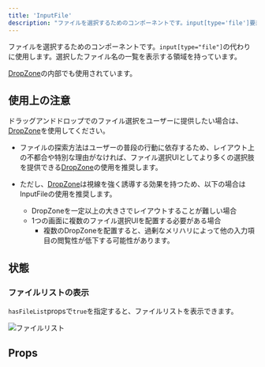 ```yaml
---
title: 'InputFile'
description: "ファイルを選択するためのコンポーネントです。input[type='file']要素の代わりに使用します。選択したファイル名の一覧を表示する領域を持っています。"
---
```


ファイルを選択するためのコンポーネントです。`input[type="file"]`の代わりに使用します。選択したファイル名の一覧を表示する領域を持っています。

[DropZone](/products/components/drop-zone/)の内部でも使用されています。

<ComponentStory name="InputFile" />

## 使用上の注意
ドラッグアンドドロップでのファイル選択をユーザーに提供したい場合は、[DropZone](/products/components/drop-zone/)を使用してください。

- ファイルの探索方法はユーザーの普段の行動に依存するため、レイアウト上の不都合や特別な理由がなければ、ファイル選択UIとしてより多くの選択肢を提供できる[DropZone](/products/components/drop-zone/)の使用を推奨します。

- ただし、[DropZone](/products/components/drop-zone/)は視線を強く誘導する効果を持つため、以下の場合はInputFileの使用を推奨します。
    - DropZoneを一定以上の大きさでレイアウトすることが難しい場合
    - 1つの画面に複数のファイル選択UIを配置する必要がある場合
        - 複数のDropZoneを配置すると、過剰なメリハリによって他の入力項目の閲覧性が低下する可能性があります。

## 状態

### ファイルリストの表示
`hasFileList`propsで`true`を指定すると、ファイルリストを表示できます。

![ファイルリスト](./images/input-file-filelist.png)

## Props

<ComponentPropsTable name="InputFile" />


